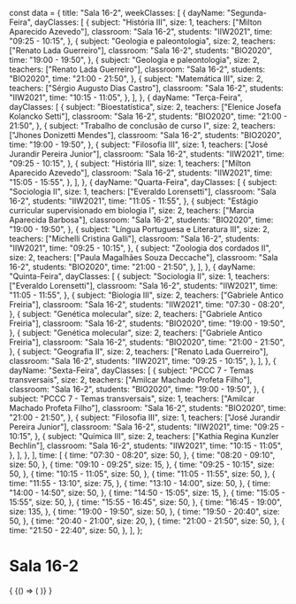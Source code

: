 const data = {
  title: "Sala 16-2",
  weekClasses: [
    {
      dayName: "Segunda-Feira",
      dayClasses: [
        {
          subject: "História III",
          size: 1,
          teachers: ["Milton Aparecido Azevedo"],
          classroom: "Sala 16-2",
          students: "IIW2021",
          time: "09:25 - 10:15",
        },
        {
          subject: "Geologia e paleontologia",
          size: 2,
          teachers: ["Renato Lada Guerreiro"],
          classroom: "Sala 16-2",
          students: "BIO2020",
          time: "19:00 - 19:50",
        },
        {
          subject: "Geologia e paleontologia",
          size: 2,
          teachers: ["Renato Lada Guerreiro"],
          classroom: "Sala 16-2",
          students: "BIO2020",
          time: "21:00 - 21:50",
        },
        {
          subject: "Matemática III",
          size: 2,
          teachers: ["Sérgio Augusto Dias Castro"],
          classroom: "Sala 16-2",
          students: "IIW2021",
          time: "10:15 - 11:05",
        },
      ],
    },
    {
      dayName: "Terça-Feira",
      dayClasses: [
        {
          subject: "Bioestatística",
          size: 2,
          teachers: ["Elenice Josefa Kolancko Setti"],
          classroom: "Sala 16-2",
          students: "BIO2020",
          time: "21:00 - 21:50",
        },
        {
          subject: "Trabalho de conclusão de curso I",
          size: 2,
          teachers: ["Jhones Donizetti Mendes"],
          classroom: "Sala 16-2",
          students: "BIO2020",
          time: "19:00 - 19:50",
        },
        {
          subject: "Filosofia III",
          size: 1,
          teachers: ["José Jurandir Pereira Junior"],
          classroom: "Sala 16-2",
          students: "IIW2021",
          time: "09:25 - 10:15",
        },
        {
          subject: "História III",
          size: 1,
          teachers: ["Milton Aparecido Azevedo"],
          classroom: "Sala 16-2",
          students: "IIW2021",
          time: "15:05 - 15:55",
        },
      ],
    },
    {
      dayName: "Quarta-Feira",
      dayClasses: [
        {
          subject: "Sociologia II",
          size: 1,
          teachers: ["Everaldo Lorensetti"],
          classroom: "Sala 16-2",
          students: "IIW2021",
          time: "11:05 - 11:55",
        },
        {
          subject: "Estágio curricular supervisionado em biologia I",
          size: 2,
          teachers: ["Marcia Aparecida Barbosa"],
          classroom: "Sala 16-2",
          students: "BIO2020",
          time: "19:00 - 19:50",
        },
        {
          subject: "Língua Portuguesa e Literatura III",
          size: 2,
          teachers: ["Michelli Cristina Galli"],
          classroom: "Sala 16-2",
          students: "IIW2021",
          time: "09:25 - 10:15",
        },
        {
          subject: "Zoologia dos cordados II",
          size: 2,
          teachers: ["Paula Magalhães Souza Deccache"],
          classroom: "Sala 16-2",
          students: "BIO2020",
          time: "21:00 - 21:50",
        },
      ],
    },
    {
      dayName: "Quinta-Feira",
      dayClasses: [
        {
          subject: "Sociologia II",
          size: 1,
          teachers: ["Everaldo Lorensetti"],
          classroom: "Sala 16-2",
          students: "IIW2021",
          time: "11:05 - 11:55",
        },
        {
          subject: "Biologia III",
          size: 2,
          teachers: ["Gabriele Antico Freiria"],
          classroom: "Sala 16-2",
          students: "IIW2021",
          time: "07:30 - 08:20",
        },
        {
          subject: "Genética molecular",
          size: 2,
          teachers: ["Gabriele Antico Freiria"],
          classroom: "Sala 16-2",
          students: "BIO2020",
          time: "19:00 - 19:50",
        },
        {
          subject: "Genética molecular",
          size: 2,
          teachers: ["Gabriele Antico Freiria"],
          classroom: "Sala 16-2",
          students: "BIO2020",
          time: "21:00 - 21:50",
        },
        {
          subject: "Geografia II",
          size: 2,
          teachers: ["Renato Lada Guerreiro"],
          classroom: "Sala 16-2",
          students: "IIW2021",
          time: "09:25 - 10:15",
        },
      ],
    },
    {
      dayName: "Sexta-Feira",
      dayClasses: [
        {
          subject: "PCCC 7 - Temas transversais",
          size: 2,
          teachers: ["Amilcar Machado Profeta Filho"],
          classroom: "Sala 16-2",
          students: "BIO2020",
          time: "19:00 - 19:50",
        },
        {
          subject: "PCCC 7 - Temas transversais",
          size: 1,
          teachers: ["Amilcar Machado Profeta Filho"],
          classroom: "Sala 16-2",
          students: "BIO2020",
          time: "21:00 - 21:50",
        },
        {
          subject: "Filosofia III",
          size: 1,
          teachers: ["José Jurandir Pereira Junior"],
          classroom: "Sala 16-2",
          students: "IIW2021",
          time: "09:25 - 10:15",
        },
        {
          subject: "Química III",
          size: 2,
          teachers: ["Kathia Regina Kunzler Bechlin"],
          classroom: "Sala 16-2",
          students: "IIW2021",
          time: "10:15 - 11:05",
        },
      ],
    },
  ],
  time: [
    {
      time: "07:30 - 08:20",
      size: 50,
    },
    {
      time: "08:20 - 09:10",
      size: 50,
    },
    {
      time: "09:10 - 09:25",
      size: 15,
    },
    {
      time: "09:25 - 10:15",
      size: 50,
    },
    {
      time: "10:15 - 11:05",
      size: 50,
    },
    {
      time: "11:05 - 11:55",
      size: 50,
    },
    {
      time: "11:55 - 13:10",
      size: 75,
    },
    {
      time: "13:10 - 14:00",
      size: 50,
    },
    {
      time: "14:00 - 14:50",
      size: 50,
    },
    {
      time: "14:50 - 15:05",
      size: 15,
    },
    {
      time: "15:05 - 15:55",
      size: 50,
    },
    {
      time: "15:55 - 16:45",
      size: 50,
    },
    {
      time: "16:45 - 19:00",
      size: 135,
    },
    {
      time: "19:00 - 19:50",
      size: 50,
    },
    {
      time: "19:50 - 20:40",
      size: 50,
    },
    {
      time: "20:40 - 21:00",
      size: 20,
    },
    {
      time: "21:00 - 21:50",
      size: 50,
    },
    {
      time: "21:50 - 22:40",
      size: 50,
    },
  ],
};

# Sala 16-2

<div>
  {
    <BrowserOnly>
      {() => (
        <Grid
          title={data.title}
          weekClasses={data.weekClasses}
          time={data.time}
        />
      )}
    </BrowserOnly>
  }
</div>
